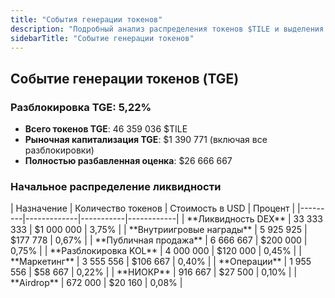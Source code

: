 ```yaml
---
title: "События генерации токенов"
description: "Подробный анализ распределения токенов $TILE и выделения ликвидности на TGE"
sidebarTitle: "Событие генерации токенов"
---
```


## Событие генерации токенов (TGE)

### Разблокировка TGE: 5,22%
- **Всего токенов TGE**: 46 359 036 $TILE
- **Рыночная капитализация TGE**: $1 390 771 (включая все разблокировки)
- **Полностью разбавленная оценка**: $26 666 667

### Начальное распределение ликвидности

<Card className='mt-4 w-fit'>
| Назначение | Количество токенов | Стоимость в USD | Процент |
|---------|-------------|-----------|------------|
| **Ликвидность DEX** | 33 333 333 | $1 000 000 | 3,75% |
| **Внутриигровые награды** | 5 925 925 | $177 778 | 0,67% |
| **Публичная продажа** | 6 666 667 | $200 000 | 0,75% |
| **Разблокировка KOL** | 4 000 000 | $120 000 | 0,45% |
| **Маркетинг** | 3 555 556 | $106 667 | 0,40% |
| **Операции** | 1 955 556 | $58 667 | 0,22% |
| **НИОКР** | 916 667 | $27 500 | 0,10% |
| **Airdrop** | 672 000 | $20 160 | 0,08% |
</Card>
